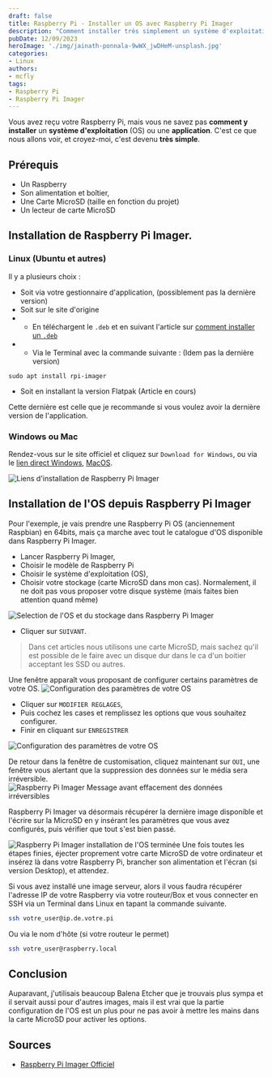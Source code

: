 ```yaml
---
draft: false
title: Raspberry Pi - Installer un OS avec Raspberry Pi Imager
description: "Comment installer très simplement un système d'exploitation dans votre Raspberry Pi avec Raspberry Pi Imager"
pubDate: 12/09/2023
heroImage: './img/jainath-ponnala-9wWX_jwDHeM-unsplash.jpg'
categories: 
- Linux
authors: 
- mcfly
tags:
- Raspberry Pi
- Raspberry Pi Imager
---
```


Vous avez reçu votre Raspberry Pi, mais vous ne savez pas **comment y installer** un **système d'exploitation** (OS) ou une **application**. C'est ce que nous allons voir, et croyez-moi, c'est devenu **très simple**.
## Prérequis
- Un Raspberry
- Son alimentation et boîtier,
- Une Carte MicroSD (taille en fonction du projet)
- Un lecteur de carte MicroSD

## Installation de Raspberry Pi Imager.
### Linux (Ubuntu et autres)
Il y a plusieurs choix :
- Soit via votre gestionnaire d'application, (possiblement pas la dernière version)
- Soit sur le site d'origine 
- - En téléchargent le `.deb` et en suivant l'article sur [comment installer un `.deb`](/blog/linux_installer_deb)
- - Via le Terminal avec la commande suivante : (Idem pas la dernière version)

```
sudo apt install rpi-imager
```
- Soit en installant la version Flatpak (Article en cours)

Cette dernière est celle que je recommande si vous voulez avoir la dernière version de l'application.

### Windows ou Mac
Rendez-vous sur le site officiel et cliquez sur `Download for Windows`, ou via le [lien direct Windows](https://downloads.raspberrypi.org/imager/imager_latest.exe), [MacOS](https://downloads.raspberrypi.org/imager/imager_latest.dmg). 

![Liens d'installation de Raspberry Pi Imager](./img/raspberry_pi_imager_installation.png)

## Installation de l'OS depuis Raspberry Pi Imager
Pour l'exemple, je vais prendre une Raspberry Pi OS (anciennement Raspbian) en 64bits, mais ça marche avec tout le catalogue d'OS disponible dans Raspberry Pi Imager.

- Lancer Raspberry Pi Imager,
- Choisir le modèle de Raspberry Pi
- Choisir le système d'exploitation (OS),
- Choisir votre stockage (carte MicroSD dans mon cas). Normalement, il ne doit pas vous proposer votre disque système (mais faites bien attention quand même)

![Selection de l'OS et du stockage dans Raspberry Pi Imager](./img/raspberry_pi_imager_selection_pi_os_stockage.gif)

- Cliquer sur `SUIVANT`.

>Dans cet articles nous utilisons une carte MicroSD, mais sachez qu'il est possible de le faire avec un disque dur dans le ca d'un boitier acceptant les SSD ou autres.

Une fenêtre apparaît vous proposant de configurer certains paramètres de votre OS.
![Configuration des paramètres de votre OS](./img/raspberry_pi_imager_os_customization.png)

- Cliquer sur `MODIFIER REGLAGES`,
- Puis cochez les cases et remplissez les options que vous souhaitez configurer.
- Finir en cliquant sur `ENREGISTRER`

![Configuration des paramètres de votre OS](./img/raspberry_pi_imager_configuration.gif)

De retour dans la fenêtre de customisation, cliquez maintenant sur `OUI`, une fenêtre vous alertant que la suppression des données sur le média sera irréversible.
![Raspberry Pi Imager Message avant effacement des données irréversibles](./img/raspberry_pi_imager_alerte_effacement_des_donnees.png)

Raspberry Pi Imager va désormais récupérer la dernière image disponible et l'écrire sur la MicroSD en y insérant les paramètres que vous avez configurés, puis vérifier que tout s'est bien passé.

![Raspberry Pi Imager installation de l'OS terminée](./img/raspberry_pi_imager_fini.png)
Une fois toutes les étapes finies, éjecter proprement votre carte MicroSD de votre ordinateur et insérez là dans votre Raspberry Pi, brancher son alimentation et l'écran (si version Desktop), et attendez.

Si vous avez installé une image serveur, alors il vous faudra récupérer l'adresse IP de votre Raspberry via votre routeur/Box et vous connecter en SSH via un Terminal dans Linux en tapant la commande suivante.
```bash
ssh votre_user@ip.de.votre.pi
```
Ou via le nom d'hôte (si votre routeur le permet)
```bash
ssh votre_user@raspberry.local
```

## Conclusion
Auparavant, j'utilisais beaucoup Balena Etcher que je trouvais plus sympa et il servait aussi pour d'autres images, mais il est vrai que la partie configuration de l'OS est un plus pour ne pas avoir à mettre les mains dans la carte MicroSD pour activer les options.

## Sources
- [Raspberry Pi Imager Officiel](https://www.raspberrypi.com/software/)